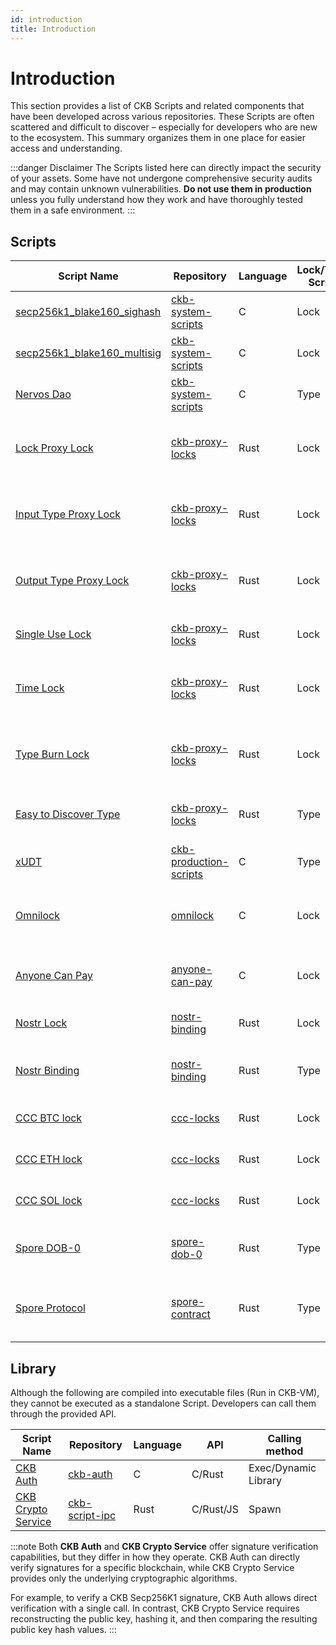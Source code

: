 ```yaml
---
id: introduction
title: Introduction
---
```


# Introduction

This section provides a list of CKB Scripts and related components that have been developed across various repositories. These Scripts are often scattered and difficult to discover – especially for developers who are new to the ecosystem. This summary organizes them in one place for easier access and understanding.

:::danger Disclaimer
The Scripts listed here can directly impact the security of your assets. Some have not undergone comprehensive security audits and may contain unknown vulnerabilities. **Do not use them in production** unless you fully understand how they work and have thoroughly tested them in a safe environment.
:::

## Scripts

| Script Name                                                      | Repository                                                                        | Language | Lock/Type Script | Description                                                               |
| ---------------------------------------------------------------- | --------------------------------------------------------------------------------- | -------- | ---------------- | ------------------------------------------------------------------------- |
| [secp256k1_blake160_sighash](./secp256k1_blake160_sighash_all)   | [ckb-system-scripts](https://github.com/nervosnetwork/ckb-system-scripts)         | C        | Lock             | Default single-signature lock script on CKB                               |
| [secp256k1_blake160_multisig](./secp256k1_blake160_multisig_all) | [ckb-system-scripts](https://github.com/nervosnetwork/ckb-system-scripts)         | C        | Lock             | Default multisig lock script on CKB                                       |
| [Nervos Dao](./nervos-dao)                                       | [ckb-system-scripts](https://github.com/nervosnetwork/ckb-system-scripts)         | C        | Type             | Protects CKByte holders from token dilution                               |
| [Lock Proxy Lock](./lock-proxy-lock)                             | [ckb-proxy-locks](https://github.com/ckb-devrel/ckb-proxy-locks)                  | Rust     | Lock             | Delegates unlocking authority to another lock script                      |
| [Input Type Proxy Lock](./input-type-proxy-lock)                 | [ckb-proxy-locks](https://github.com/ckb-devrel/ckb-proxy-locks)                  | Rust     | Lock             | Unlocks if a specific type script appears in transaction inputs           |
| [Output Type Proxy Lock](./output-type-proxy-lock)               | [ckb-proxy-locks](https://github.com/ckb-devrel/ckb-proxy-locks)                  | Rust     | Lock             | Unlocks if a specific type script appears in transaction outputs          |
| [Single Use Lock](./single-use-lock)                             | [ckb-proxy-locks](https://github.com/ckb-devrel/ckb-proxy-locks)                  | Rust     | Lock             | Unlocks only once using a specific outpoint                               |
| [Time Lock](./time-lock)                                         | [ckb-proxy-locks](https://github.com/ckb-devrel/ckb-proxy-locks)                  | Rust     | Lock             | Unlocks after a specified block/time/epoch with optional extra conditions |
| [Type Burn Lock](./type-burn-lock)                               | [ckb-proxy-locks](https://github.com/ckb-devrel/ckb-proxy-locks)                  | Rust     | Lock             | Unlocks when a specific type script is burned (used but not recreated)    |
| [Easy to Discover Type](./easy-to-discover-type)                 | [ckb-proxy-locks](https://github.com/ckb-devrel/ckb-proxy-locks)                  | Rust     | Type             | Makes cell data easily accessible via type script arguments               |
| [xUDT](./xudt)                                                   | [ckb-production-scripts](https://github.com/nervosnetwork/ckb-production-scripts) | C        | Type             | Extensible UDT                                                            |
| [Omnilock](./omnilock)                                           | [omnilock](https://github.com/cryptape/omnilock)                                  | C        | Lock             | Universal lock supporting multiple auth methods and chains                |
| [Anyone Can Pay](./anyone-can-pay)                               | [anyone-can-pay](https://github.com/cryptape/anyone-can-pay)                      | C        | Lock             | Accepts arbitrary payments without fixed amount                           |
| [Nostr Lock](./nostr-lock)                                       | [nostr-binding](https://github.com/cryptape/nostr-binding)                        | Rust     | Lock             | Enables lock integration with Nostr protocol                              |
| [Nostr Binding](./nostr-binding)                                 | [nostr-binding](https://github.com/cryptape/nostr-binding)                        | Rust     | Type             | Binds Nostr Notes to CKB cells via type script                            |
| [CCC BTC lock](./ccc-btc-lock)                                   | [ccc-locks](https://github.com/ckb-devrel/ccc-locks)                              | Rust     | Lock             | Enables CKB lock compatibility with Bitcoin                               |
| [CCC ETH lock](./ccc-eth-lock)                                   | [ccc-locks](https://github.com/ckb-devrel/ccc-locks)                              | Rust     | Lock             | Enables CKB lock compatibility with Ethereum                              |
| [CCC SOL lock](./ccc-sol-lock)                                   | [ccc-locks](https://github.com/ckb-devrel/ccc-locks)                              | Rust     | Lock             | Enables CKB lock compatibility with Solana                                |
| [Spore DOB-0](./spore-dob-0)                                     | [spore-dob-0](https://github.com/sporeprotocol/spore-dob-0)                       | Rust     | Type             | Basic Spore contract for storing value in CKB cells                       |
| [Spore Protocol](./spore-protocol)                               | [spore-contract](https://github.com/sporeprotocol/spore-contract)                 | Rust     | Type             | Manages ownership and value of unique digital objects (DOBs) on CKB       |

## Library

Although the following are compiled into executable files (Run in CKB-VM), they cannot be executed as a standalone Script.
Developers can call them through the provided API.

| Script Name                                | Repository                                                     | Language | API       | Calling method       |
| ------------------------------------------ | -------------------------------------------------------------- | -------- | --------- | -------------------- |
| [CKB Auth](./ckb-auth)                     | [ckb-auth](https://github.com/nervosnetwork/ckb-auth)          | C        | C/Rust    | Exec/Dynamic Library |
| [CKB Crypto Service](./ckb-crypto-service) | [ckb-script-ipc](https://github.com/XuJiandong/ckb-script-ipc) | Rust     | C/Rust/JS | Spawn                |

:::note
Both **CKB Auth** and **CKB Crypto Service** offer signature verification capabilities, but they differ in how they operate. CKB Auth can directly verify signatures for a specific blockchain, while CKB Crypto Service provides only the underlying cryptographic algorithms.

For example, to verify a CKB Secp256K1 signature, CKB Auth allows direct verification with a single call. In contrast, CKB Crypto Service requires reconstructing the public key, hashing it, and then comparing the resulting public key hash values.
:::
